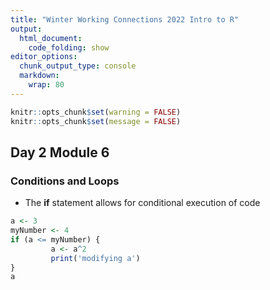```yaml
---
title: "Winter Working Connections 2022 Intro to R"
output:
  html_document:
    code_folding: show
editor_options:
  chunk_output_type: console
  markdown: 
    wrap: 80
---
```


```r
knitr::opts_chunk$set(warning = FALSE)
knitr::opts_chunk$set(message = FALSE)
```

## Day 2 Module 6

### Conditions and Loops

- The **if** statement allows for conditional execution of code

```r
a <- 3
myNumber <- 4
if (a <= myNumber) {
         a <- a^2
         print('modifying a')
}
a
```

